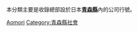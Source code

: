 本分類主要是收錄總部設於日本'''[[青森縣|青森縣]]'''內的公司行號。
{{日本行政區劃分類導航|公司}}
{{Commonscat|Companies based in Aomori prefecture}}

[[Category:日本各都道府縣公司|Aomori]]
[[Category:青森縣社會|Category:青森縣社會]]